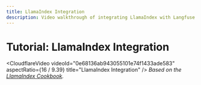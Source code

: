 ```yaml
---
title: LlamaIndex Integration
description: Video walkthrough of integrating LlamaIndex with Langfuse Tracing
---
```


# Tutorial: LlamaIndex Integration


<CloudflareVideo
  videoId="0e68136ab943055101e74f1433ade583"
  aspectRatio={16 / 9.39}
  title="LlamaIndex Integration"
/>
<span>
  _Based on the [LlamaIndex
  Cookbook](/docs/integrations/llama-index/example-python)._
</span>
